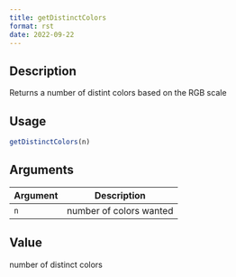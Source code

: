 ```yaml
--- 
title: getDistinctColors 
format: rst 
date: 2022-09-22 
--- 
```


## Description

Returns a number of distint colors based on the RGB scale


## Usage

```r
getDistinctColors(n)
```


## Arguments

Argument      |Description
------------- |----------------
`n`     |     number of colors wanted


## Value

number of distinct colors


